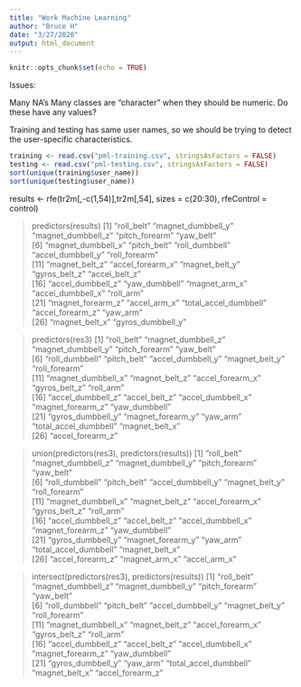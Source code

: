 ```yaml
---
title: "Work Machine Learning"
author: "Bruce H"
date: "3/27/2020"
output: html_document
---
```


```r
knitr::opts_chunk$set(echo = TRUE)
```

Issues:

Many NA's
Many classes are "character" when they should be numeric.  Do these have any values?

Training and testing has same user names, so we should be trying to detect the user-specific characteristics.

```r
training <- read.csv("pml-training.csv", stringsAsFactors = FALSE)
testing <- read.csv("pml-testing.csv", stringsAsFactors = FALSE)
sort(unique(training$user_name))
sort(unique(testing$user_name))
```

results <- rfe(tr2m[,-c(1,54)],tr2m[,54], sizes = c(20:30), rfeControl = control)

> predictors(results)
 [1] "roll_belt"            "magnet_dumbbell_y"    "magnet_dumbbell_z"    "pitch_forearm"        "yaw_belt"            
 [6] "magnet_dumbbell_x"    "pitch_belt"           "roll_dumbbell"        "accel_dumbbell_y"     "roll_forearm"        
[11] "magnet_belt_z"        "accel_forearm_x"      "magnet_belt_y"        "gyros_belt_z"         "accel_belt_z"        
[16] "accel_dumbbell_z"     "yaw_dumbbell"         "magnet_arm_x"         "accel_dumbbell_x"     "roll_arm"            
[21] "magnet_forearm_z"     "accel_arm_x"          "total_accel_dumbbell" "accel_forearm_z"      "yaw_arm"             
[26] "magnet_belt_x"        "gyros_dumbbell_y"

> predictors(res3)
 [1] "roll_belt"            "magnet_dumbbell_z"    "magnet_dumbbell_y"    "pitch_forearm"        "yaw_belt"            
 [6] "roll_dumbbell"        "pitch_belt"           "accel_dumbbell_y"     "magnet_belt_y"        "roll_forearm"        
[11] "magnet_dumbbell_x"    "magnet_belt_z"        "accel_forearm_x"      "gyros_belt_z"         "roll_arm"            
[16] "accel_dumbbell_z"     "accel_belt_z"         "accel_dumbbell_x"     "magnet_forearm_z"     "yaw_dumbbell"        
[21] "gyros_dumbbell_y"     "magnet_forearm_y"     "yaw_arm"              "total_accel_dumbbell" "magnet_belt_x"       
[26] "accel_forearm_z"

> union(predictors(res3), predictors(results))
 [1] "roll_belt"            "magnet_dumbbell_z"    "magnet_dumbbell_y"    "pitch_forearm"        "yaw_belt"            
 [6] "roll_dumbbell"        "pitch_belt"           "accel_dumbbell_y"     "magnet_belt_y"        "roll_forearm"        
[11] "magnet_dumbbell_x"    "magnet_belt_z"        "accel_forearm_x"      "gyros_belt_z"         "roll_arm"            
[16] "accel_dumbbell_z"     "accel_belt_z"         "accel_dumbbell_x"     "magnet_forearm_z"     "yaw_dumbbell"        
[21] "gyros_dumbbell_y"     "magnet_forearm_y"     "yaw_arm"              "total_accel_dumbbell" "magnet_belt_x"       
[26] "accel_forearm_z"      "magnet_arm_x"         "accel_arm_x"

> intersect(predictors(res3), predictors(results))
 [1] "roll_belt"            "magnet_dumbbell_z"    "magnet_dumbbell_y"    "pitch_forearm"        "yaw_belt"            
 [6] "roll_dumbbell"        "pitch_belt"           "accel_dumbbell_y"     "magnet_belt_y"        "roll_forearm"        
[11] "magnet_dumbbell_x"    "magnet_belt_z"        "accel_forearm_x"      "gyros_belt_z"         "roll_arm"            
[16] "accel_dumbbell_z"     "accel_belt_z"         "accel_dumbbell_x"     "magnet_forearm_z"     "yaw_dumbbell"        
[21] "gyros_dumbbell_y"     "yaw_arm"              "total_accel_dumbbell" "magnet_belt_x"        "accel_forearm_z"


